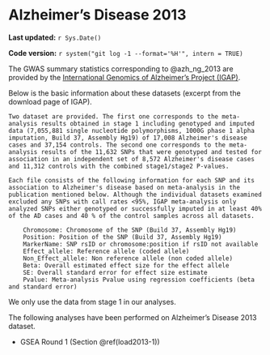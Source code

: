 # Alzheimer's Disease 2013

**Last updated:** `r Sys.Date()`

**Code version:** `r system("git log -1 --format='%H'", intern = TRUE)`

The GWAS summary statistics corresponding to @azh_ng_2013 are provided by the [International Genomics of Alzheimer's Project (IGAP)](http://web.pasteur-lille.fr/en/recherche/u744/igap/igap_download.php).

Below is the basic information about these datasets (excerpt from the download page of IGAP).

```
Two dataset are provided. The first one corresponds to the meta-analysis results obtained in stage 1 including genotyped and imputed data (7,055,881 single nucleotide polymorphisms, 1000G phase 1 alpha imputation, Build 37, Assembly Hg19) of 17,008 Alzheimer's disease cases and 37,154 controls. The second one corresponds to the meta-analysis results of the 11,632 SNPs that were genotyped and tested for association in an independent set of 8,572 Alzheimer's disease cases and 11,312 controls with the combined stage1/stage2 P-values.

Each file consists of the following information for each SNP and its association to Alzheimer's disease based on meta-analysis in the publication mentioned below. Although the individual datasets examined excluded any SNPs with call rates <95%, IGAP meta-analysis only analyzed SNPs either genotyped or successfully imputed in at least 40% of the AD cases and 40 % of the control samples across all datasets.

    Chromosome: Chromosome of the SNP (Build 37, Assembly Hg19)
    Position: Position of the SNP (Build 37, Assembly Hg19)
    MarkerName: SNP rsID or chromosome:position if rsID not available
    Effect_allele: Reference allele (coded allele)
    Non_Effect_allele: Non reference allele (non coded allele)
    Beta: Overall estimated effect size for the effect allele
    SE: Overall standard error for effect size estimate
    Pvalue: Meta-analysis Pvalue using regression coefficients (beta and standard error)
```

We only use the data from stage 1 in our analyses.

The following analyses have been performed on Alzheimer's Disease 2013 dataset.

- GSEA Round 1 (Section \@ref(load2013-1))
